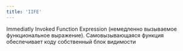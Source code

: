 ```yaml
---
title: 'IIFE'
---
```


Immediatly Invoked Function Expression (немедленно вызываемое функциональное выражение). Самовызывающаяся функция обеспечивает коду собственный блок видимости
